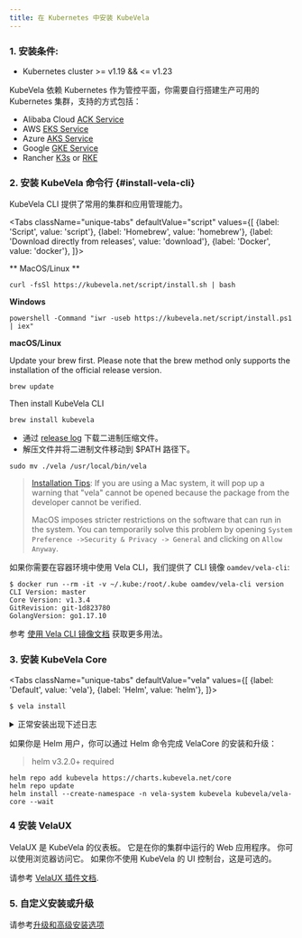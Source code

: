 ```yaml
---
title: 在 Kubernetes 中安装 KubeVela
---
```



### 1. 安装条件:

- Kubernetes cluster >= v1.19 && <= v1.23

KubeVela 依赖 Kubernetes 作为管控平面，你需要自行搭建生产可用的 Kubernetes 集群，支持的方式包括：

- Alibaba Cloud [ACK Service](https://www.aliyun.com/product/kubernetes)
- AWS [EKS Service](https://aws.amazon.com/cn/eks)
- Azure [AKS Service](https://azure.microsoft.com/en-us/services/kubernetes-service)
- Google [GKE Service](https://cloud.google.com/kubernetes-engine)
- Rancher [K3s](https://rancher.com/docs/k3s/latest/en/quick-start/) or [RKE](https://github.com/rancher/rke/releases)

### 2. 安装 KubeVela 命令行 {#install-vela-cli}

KubeVela CLI 提供了常用的集群和应用管理能力。

<Tabs
    className="unique-tabs"
    defaultValue="script"
    values={[
      {label: 'Script', value: 'script'},
      {label: 'Homebrew', value: 'homebrew'},
      {label: 'Download directly from releases', value: 'download'},
      {label: 'Docker', value: 'docker'},
    ]}>
<TabItem value="script">

** MacOS/Linux **

```shell script
curl -fsSl https://kubevela.net/script/install.sh | bash
```

**Windows**

```shell script
powershell -Command "iwr -useb https://kubevela.net/script/install.ps1 | iex"
```

</TabItem>
<TabItem value="homebrew">

**macOS/Linux**

Update your brew first. Please note that the brew method only supports the installation of the official release version.

```shell script
brew update
```

Then install KubeVela CLI

```shell script
brew install kubevela
```

</TabItem>
<TabItem value="download">

- 通过 [release log](https://github.com/kubevela/kubevela/releases) 下载二进制压缩文件。
- 解压文件并将二进制文件移动到 $PATH 路径下。

```shell script
sudo mv ./vela /usr/local/bin/vela
```

> [Installation Tips](https://github.com/kubevela/kubevela/issues/625):
> If you are using a Mac system, it will pop up a warning that "vela" cannot be opened because the package from the developer cannot be verified.
>
> MacOS imposes stricter restrictions on the software that can run in the system. You can temporarily solve this problem by opening `System Preference ->Security & Privacy -> General` and clicking on `Allow Anyway`.

</TabItem>
<TabItem value="docker">

如果你需要在容器环境中使用 Vela CLI，我们提供了 CLI 镜像 `oamdev/vela-cli`:

```
$ docker run --rm -it -v ~/.kube:/root/.kube oamdev/vela-cli version
CLI Version: master
Core Version: v1.3.4
GitRevision: git-1d823780
GolangVersion: go1.17.10
```

参考 [使用 Vela CLI 镜像文档](../platform-engineers/system-operation/vela-cli-image) 获取更多用法。

</TabItem>
</Tabs>

### 3. 安装 KubeVela Core

<Tabs
    className="unique-tabs"
    defaultValue="vela"
    values={[
      {label: 'Default', value: 'vela'},
      {label: 'Helm', value: 'helm'},
    ]}>
<TabItem value="vela">

```shell script
$ vela install
```

<details> <summary> 正常安装出现下述日志 </summary>

  ```shell
  ...
  Watching for changes to Job kubevela-vela-core-cluster-gateway-tls-secret-patch with timeout of 18m0s
  Add/Modify event for kubevela-vela-core-cluster-gateway-tls-secret-patch: ADDED
  kubevela-vela-core-cluster-gateway-tls-secret-patch: Jobs active: 0, jobs failed: 0, jobs succeeded: 0
  Add/Modify event for kubevela-vela-core-cluster-gateway-tls-secret-patch: MODIFIED
  kubevela-vela-core-cluster-gateway-tls-secret-patch: Jobs active: 1, jobs failed: 0, jobs succeeded: 0
  Add/Modify event for kubevela-vela-core-cluster-gateway-tls-secret-patch: MODIFIED
  kubevela-vela-core-cluster-gateway-tls-secret-patch: Jobs active: 1, jobs failed: 0, jobs succeeded: 0
  Add/Modify event for kubevela-vela-core-cluster-gateway-tls-secret-patch: MODIFIED
  Starting delete for "kubevela-vela-core-admission" ServiceAccount
  Starting delete for "kubevela-vela-core-admission" ClusterRole
  Starting delete for "kubevela-vela-core-admission" ClusterRoleBinding
  Starting delete for "kubevela-vela-core-admission" Role
  Starting delete for "kubevela-vela-core-admission" RoleBinding
  Starting delete for "kubevela-vela-core-admission-patch" Job
  Starting delete for "kubevela-vela-core-cluster-gateway-admission" ServiceAccount
  Starting delete for "kubevela-vela-core-cluster-gateway-admission" Role
  Starting delete for "kubevela-vela-core-cluster-gateway-admission" RoleBinding
  Starting delete for "kubevela-vela-core-cluster-gateway-tls-secret-patch" Job

  KubeVela control plane has been successfully set up on your cluster.
  If you want to enable dashboard, please run "vela addon enable velaux"
  ```

</details>

</TabItem>

<TabItem value="helm">

如果你是 Helm 用户，你可以通过 Helm 命令完成 VelaCore 的安装和升级：

> helm v3.2.0+ required

```
helm repo add kubevela https://charts.kubevela.net/core
helm repo update
helm install --create-namespace -n vela-system kubevela kubevela/vela-core --wait
```

</TabItem>
</Tabs>

### 4 安装 VelaUX

VelaUX 是 KubeVela 的仪表板。 它是在你的集群中运行的 Web 应用程序。 你可以使用浏览器访问它。
如果你不使用 KubeVela 的 UI 控制台，这是可选的。

请参考 [VelaUX 插件文档](../reference/addons/velaux).


### 5. 自定义安装或升级

请参考[升级和高级安装选项](../platform-engineers/advanced-install)